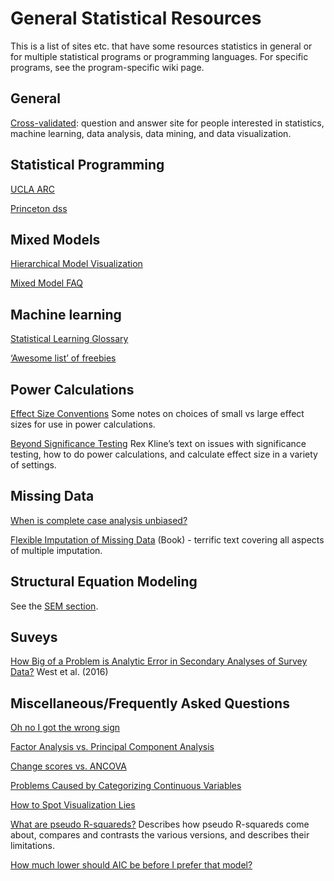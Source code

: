 # General Statistical Resources

This is a list of sites etc. that have some resources statistics in general or
for multiple statistical programs or programming languages. For specific
programs, see the program-specific wiki page.

## General

[Cross-validated](http://stats.stackexchange.com/): question and answer site for
people interested in statistics, machine learning, data analysis, data mining,
and data visualization.

## Statistical Programming

[UCLA ARC](https://stats.oarc.ucla.edu)

[Princeton dss](http://dss.princeton.edu/online_help/)


## Mixed Models

[Hierarchical Model Visualization](http://mfviz.com/hierarchical-models/)

[Mixed Model FAQ](https://bbolker.github.io/mixedmodels-misc/glmmFAQ.html)



## Machine learning

[Statistical Learning Glossary](http://alumni.media.mit.edu/~tpminka/statlearn/glossary/glossary.html)

['Awesome list' of freebies](https://github.com/josephmisiti/awesome-machine-learning/blob/master/books.md)



## Power Calculations

[Effect Size Conventions](http://core.ecu.edu/psyc/wuenschk/docs30/EffectSizeConventions.pdf) Some notes on choices of small vs large effect sizes for use in power calculations.

[Beyond Significance Testing](http://www.apa.org/pubs/books/4316151.aspx) Rex Kline's text on issues with significance testing, how to do power calculations, and calculate effect size in a variety of settings.


## Missing Data

[When is complete case analysis unbiased?](http://thestatsgeek.com/2013/07/06/when-is-complete-case-analysis-unbiased/)

[Flexible Imputation of Missing Data](https://stefvanbuuren.name/fimd/) (Book) - terrific text covering all aspects of multiple imputation.

## Structural Equation Modeling

See the [SEM section](sem.html).


## Suveys

[How Big of a Problem is Analytic Error in Secondary Analyses of Survey Data?](http://journals.plos.org/plosone/article?id=10.1371%2Fjournal.pone.0158120) West et al. (2016)


## Miscellaneous/Frequently Asked Questions

[Oh no I got the wrong sign](http://www.stat.columbia.edu/~gelman/stuff_for_blog/oh_no_I_got_the_wrong_sign.pdf)

[Factor Analysis vs. Principal Component Analysis](http://stats.stackexchange.com/questions/1576/what-are-the-differences-between-factor-analysis-and-principal-component-analysi)

[Change scores vs. ANCOVA](http://m-clark.github.io/docs/lord/)

[Problems Caused by Categorizing Continuous Variables](http://biostat.mc.vanderbilt.edu/wiki/Main/CatContinuous)

[How to Spot Visualization Lies](https://flowingdata.com/2017/02/09/how-to-spot-visualization-lies/)

[What are pseudo R-squareds?](https://stats.idre.ucla.edu/other/mult-pkg/faq/general/faq-what-are-pseudo-r-squareds/) Describes how pseudo R-squareds come about, compares and contrasts the various versions, and describes their limitations.

[How much lower should AIC be before I prefer that model?](https://stats.stackexchange.com/questions/232465/how-to-compare-models-on-the-basis-of-aic)

